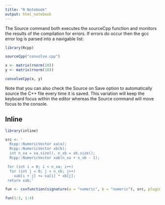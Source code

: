 ```yaml
---
title: "R Notebook"
output: html_notebook
---
```




The Source command both executes the sourceCpp function and monitors the results of the compilation for errors. If errors do occur then the gcc error log is parsed into a navigable list:

```r
library(Rcpp)

sourceCpp("convolve.cpp")

x <- matrix(rnorm(10))
y <- matrix(rnorm(10))

convolveCpp(x, y)
```

Note that you can also check the Source on Save option to automatically source the C++ file every time it is saved. This variation will keep the keyboard focus within the editor whereas the Source command will move focus to the console.



## Inline

```r
library(inline)

src <- '
  Rcpp::NumericVector xa(a);
  Rcpp::NumericVector xb(b);
  int n_xa = xa.size(), n_xb = xb.size();
  Rcpp::NumericVector xab(n_xa + n_xb - 1);

 for (int i = 0; i < n_xa; i++)
  for (int j = 0; j < n_xb; j++)
    xab[i + j] += xa[i] * xb[j];
 return xab;'
```


```r
fun <- cxxfunction(signature(a = "numeric", b = "numeric"), src, plugin = "Rcpp")

```

```r
fun(1:3, 1:4)
```

